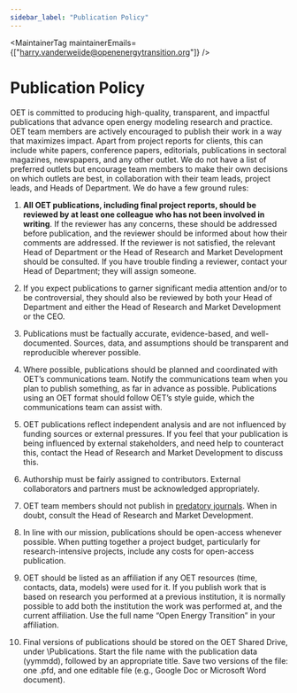 ```yaml
---
sidebar_label: "Publication Policy"
---
```



<MaintainerTag maintainerEmails={["harry.vanderweijde@openenergytransition.org"]} />

# Publication Policy

OET is committed to producing high-quality, transparent, and impactful publications that advance open energy modeling research and practice. 
OET team members are actively encouraged to publish their work in a way that maximizes impact. Apart from project reports for clients, this can include white papers, conference papers, editorials, publications in sectoral magazines, newspapers, and any other outlet. 
We do not have a list of preferred outlets but encourage team members to make their own decisions on which outlets are best, in collaboration with their team leads, project leads, and Heads of Department. We do have a few ground rules:

1. **All OET publications, including final project reports, should be** **reviewed by at least one colleague who has not been involved in writing**. If the reviewer has any concerns, these should be addressed before publication, and the reviewer should be informed about how their comments are addressed. If the reviewer is not satisfied, the relevant Head of Department or the Head of Research and Market Development should be consulted. If you have trouble finding a reviewer, contact your Head of Department; they will assign someone.   
     
2. If you expect publications to garner significant media attention and/or to be controversial, they should also be reviewed by both your Head of Department and either the Head of Research and Market Development or the CEO. 

3. Publications must be factually accurate, evidence-based, and well-documented. Sources, data, and assumptions should be transparent and reproducible wherever possible.

4. Where possible, publications should be planned and coordinated with OET’s communications team. Notify the communications team when you plan to publish something, as far in advance as possible. Publications using an OET format should follow OET’s style guide, which the communications team can assist with. 

5. OET publications reflect independent analysis and are not influenced by funding sources or external pressures. If you feel that your publication is being influenced by external stakeholders, and need help to counteract this, contact the Head of Research and Market Development to discuss this.  
     
6. Authorship must be fairly assigned to contributors. External collaborators and partners must be acknowledged appropriately.

7. OET team members should not publish in [predatory journals](https://beallslist.net). When in doubt, consult the Head of Research and Market Development.

8. In line with our mission, publications should be open-access whenever possible. When putting together a project budget, particularly for research-intensive projects, include any costs for open-access publication. 

9. OET should be listed as an affiliation if any OET resources (time, contacts, data, models) were used for it. If you publish work that is based on research you performed at a previous institution, it is normally possible to add both the institution the work was performed at, and the current affiliation. Use the full name “Open Energy Transition” in your affiliation.  
     
10. Final versions of publications should be stored on the OET Shared Drive, under \\Publications. Start the file name with the publication data (yymmdd), followed by an appropriate title. Save two versions of the file: one .pfd, and one editable file (e.g., Google Doc or Microsoft Word document).
